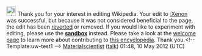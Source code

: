 <article id="35772502" title=User talk:Mrwtarheel>
	<talkpage id="35772502" title="User talk:Mrwtarheel">
[[File:Information.svg|25px|alt=|link=]] Thank you for your interest in editing Wikipedia. Your edit to [[:Xenon]] was successful, but because it was not considered beneficial to the page, the edit has been [[Help:Reverting|reverted]] or removed. If you would like to experiment with editing, please use the '''[[Wikipedia:Sandbox|sandbox]]''' instead. Please take a look at the [[Wikipedia:Introduction|welcome page]] to learn more about contributing to [[Wikipedia|this encyclopedia]]. Thank you.&lt;!-- Template:uw-test1 --&gt; [[User:Materialscientist|Materialscientist]] ([[User talk:Materialscientist|talk]]) 01:48, 10 May 2012 (UTC)
	</talkpage>
</article>